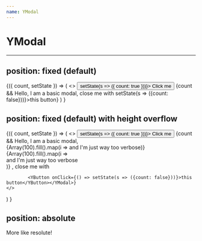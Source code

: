 ```yaml
---
name: YModal
---
```



# YModal
---

## position: fixed (default)
<Playground>
<State initialState={{ count: false }}>
<Observe>
{({ count, setState }) => (
	<>
		<button onClick={() => setState(s => ({ count: true }))}>
		Click me
		</button>
		{count && <YModal>Hello, I am a basic modal, close me with <YButton onClick={() => setState(s => ({count: false}))}>this button</YButton></YModal>}
	</>
) }
</Observe>
</State>
</Playground>


## position: fixed (default) with height overflow
<Playground>
<State initialState={{ count: false }}>
<Observe>
{({ count, setState }) => (
	<>
		<button onClick={() => setState(s => ({ count: true }))}>
		Click me
		</button>
		{count && <YModal>
			Hello, I am a basic modal,
			<div>
				{Array(100).fill().map(i => <span key={'key'+i}>and I'm just way too verbose</span>)}
			</div>
			{Array(100).fill().map(i => <div key={'key'+i}>and I'm just way too verbose</div>)}
			, close me with
			
			<YButton onClick={() => setState(s => ({count: false}))}>this button</YButton></YModal>}
	</>
) }
</Observe>
</State>
</Playground>

## position: absolute
<Playground>
	<div style={{position: 'relative', height: '400px'}}>
		<YModal style={{
			position: 'absolute',
			top: '50%',
			left: 0,
			right: 0,
			transform: 'translateY(-50%)',
			margin: 'auto',
			zIndex: 'undefined'
			}}>More like resolute!</YModal>
	</div>
</Playground>